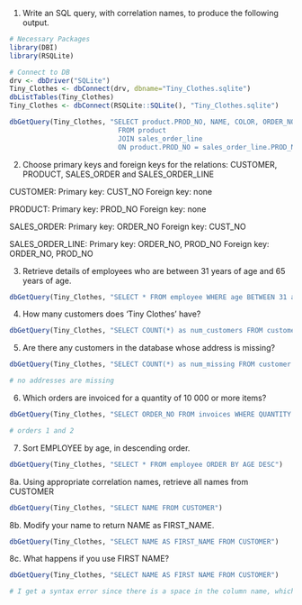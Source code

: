 1. Write an SQL query, with correlation names, to produce the following output.
```r
# Necessary Packages
library(DBI)
library(RSQLite)

# Connect to DB
drv <- dbDriver("SQLite")
Tiny_Clothes <- dbConnect(drv, dbname="Tiny_Clothes.sqlite")
dbListTables(Tiny_Clothes)
Tiny_Clothes <- dbConnect(RSQLite::SQLite(), "Tiny_Clothes.sqlite")

dbGetQuery(Tiny_Clothes, "SELECT product.PROD_NO, NAME, COLOR, ORDER_NO, QUANTITY 
                           FROM product 
                           JOIN sales_order_line 
                           ON product.PROD_NO = sales_order_line.PROD_NO")
```
2. Choose primary keys and foreign keys for the relations:
CUSTOMER, PRODUCT, SALES_ORDER and SALES_ORDER_LINE

CUSTOMER:
Primary key: CUST_NO
Foreign key: none

PRODUCT:
Primary key: PROD_NO
Foreign key: none

SALES_ORDER:
Primary key: ORDER_NO
Foreign key: CUST_NO

SALES_ORDER_LINE:
Primary key: ORDER_NO, PROD_NO
Foreign key: ORDER_NO, PROD_NO

3. Retrieve details of employees who are between 31 years of age and 65 years of age.
```r
dbGetQuery(Tiny_Clothes, "SELECT * FROM employee WHERE age BETWEEN 31 and 65")
```
4. How many customers does ‘Tiny Clothes’ have?
```r
dbGetQuery(Tiny_Clothes, "SELECT COUNT(*) as num_customers FROM customer")
```
5. Are there any customers in the database whose address is missing?
```r
dbGetQuery(Tiny_Clothes, "SELECT COUNT(*) as num_missing FROM customer WHERE ADDRESS IS NULL")

# no addresses are missing
```
6. Which orders are invoiced for a quantity of 10 000 or more items?
```r
dbGetQuery(Tiny_Clothes, "SELECT ORDER_NO FROM invoices WHERE QUANTITY >= 10000")

# orders 1 and 2
```
7. Sort EMPLOYEE by age, in descending order.
```r
dbGetQuery(Tiny_Clothes, "SELECT * FROM employee ORDER BY AGE DESC")

```
8a.  Using appropriate correlation names, retrieve all names from CUSTOMER
```r
dbGetQuery(Tiny_Clothes, "SELECT NAME FROM CUSTOMER")
```
8b. Modify your name to return NAME as FIRST_NAME.
```r
dbGetQuery(Tiny_Clothes, "SELECT NAME AS FIRST_NAME FROM CUSTOMER")
```
8c. What happens if you use FIRST NAME?
```r
dbGetQuery(Tiny_Clothes, "SELECT NAME AS FIRST NAME FROM CUSTOMER")

# I get a syntax error since there is a space in the column name, which is not allowed unless quotations are used
```

